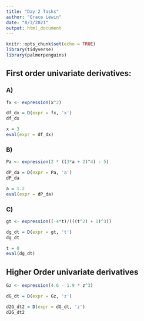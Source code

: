 ```yaml
---
title: "Day 2 Tasks"
author: "Grace Lewin"
date: "8/3/2021"
output: html_document
---
```


```r
knitr::opts_chunk$set(echo = TRUE)
library(tidyverse)
library(palmerpenguins)
```


## First order univariate derivatives:

### A)
```r
fx <- expression(x^2)

df_dx = D(expr = fx, 'x')
df_dx

x = 3
eval(expr = df_dx)
```

### B)
```r
Pa <- expression(2 * ((3*a + 2)^4) - 5)

dP_da = D(expr = Pa, 'a')
dP_da

a = 1.2
eval(expr = dP_da)
```

### C)
```r
gt <- expression((-4*t)/(((t^2) + 1)^3))

dg_dt = D(expr = gt, 't')
dg_dt

t = 0
eval(dg_dt)
```

## Higher Order univariate derivatives

```r
Gz <- expression(4.6 - 1.9 * z^3)

dG_dt = D(expr = Gz, 'z')

d2G_dt2 = D(expr = dG_dt, 'z')
d2G_dt2
```




